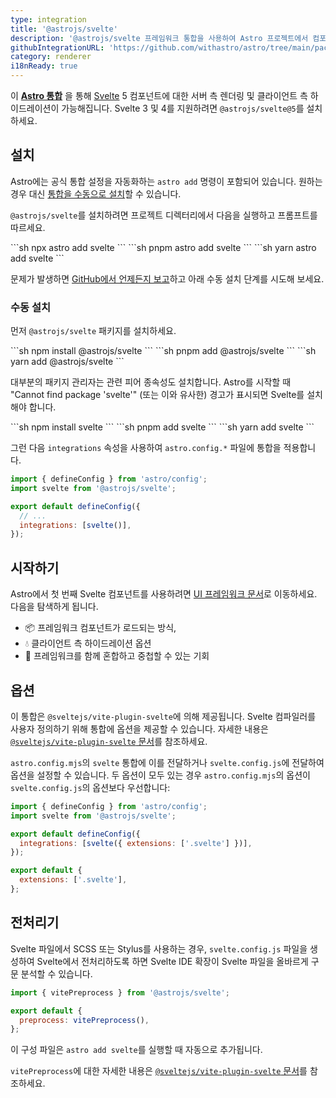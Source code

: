 ```yaml
---
type: integration
title: '@astrojs/svelte'
description: '@astrojs/svelte 프레임워크 통합을 사용하여 Astro 프로젝트에서 컴포넌트 지원을 확장하는 방법을 알아보세요.'
githubIntegrationURL: 'https://github.com/withastro/astro/tree/main/packages/integrations/svelte/'
category: renderer
i18nReady: true
---
```


이 **[Astro 통합][astro-integration]** 을 통해 [Svelte](https://svelte.dev/) 5 컴포넌트에 대한 서버 측 렌더링 및 클라이언트 측 하이드레이션이 가능해집니다. Svelte 3 및 4를 지원하려면 `@astrojs/svelte@5`를 설치하세요.

## 설치

Astro에는 공식 통합 설정을 자동화하는 `astro add` 명령이 포함되어 있습니다. 원하는 경우 대신 [통합을 수동으로 설치](#수동-설치)할 수 있습니다.

`@astrojs/svelte`를 설치하려면 프로젝트 디렉터리에서 다음을 실행하고 프롬프트를 따르세요.

<PackageManagerTabs>
  <Fragment slot="npm">
  ```sh
  npx astro add svelte
  ```
  </Fragment>
  <Fragment slot="pnpm">
  ```sh
  pnpm astro add svelte
  ```
  </Fragment>
  <Fragment slot="yarn">
  ```sh
  yarn astro add svelte
  ```
  </Fragment>
</PackageManagerTabs>

문제가 발생하면 [GitHub에서 언제든지 보고](https://github.com/withastro/astro/issues)하고 아래 수동 설치 단계를 시도해 보세요.

### 수동 설치

먼저 `@astrojs/svelte` 패키지를 설치하세요.

<PackageManagerTabs>
  <Fragment slot="npm">
  ```sh
  npm install @astrojs/svelte
  ```
  </Fragment>
  <Fragment slot="pnpm">
  ```sh
  pnpm add @astrojs/svelte
  ```
  </Fragment>
  <Fragment slot="yarn">
  ```sh
  yarn add @astrojs/svelte
  ```
  </Fragment>
</PackageManagerTabs>

대부분의 패키지 관리자는 관련 피어 종속성도 설치합니다. Astro를 시작할 때 "Cannot find package 'svelte'" (또는 이와 유사한) 경고가 표시되면 Svelte를 설치해야 합니다.

<PackageManagerTabs>
  <Fragment slot="npm">
  ```sh
  npm install svelte
  ```
  </Fragment>
  <Fragment slot="pnpm">
  ```sh
  pnpm add svelte
  ```
  </Fragment>
  <Fragment slot="yarn">
  ```sh
  yarn add svelte
  ```
  </Fragment>
</PackageManagerTabs>

그런 다음 `integrations` 속성을 사용하여 `astro.config.*` 파일에 통합을 적용합니다.

```js title="astro.config.mjs" ins={2} ins="svelte()"
import { defineConfig } from 'astro/config';
import svelte from '@astrojs/svelte';

export default defineConfig({
  // ...
  integrations: [svelte()],
});
```

## 시작하기

Astro에서 첫 번째 Svelte 컴포넌트를 사용하려면 [UI 프레임워크 문서][astro-ui-frameworks]로 이동하세요. 다음을 탐색하게 됩니다.

* 📦 프레임워크 컴포넌트가 로드되는 방식,
* 💧 클라이언트 측 하이드레이션 옵션
* 🤝 프레임워크를 함께 혼합하고 중첩할 수 있는 기회

## 옵션

이 통합은 `@sveltejs/vite-plugin-svelte`에 의해 제공됩니다. Svelte 컴파일러를 사용자 정의하기 위해 통합에 옵션을 제공할 수 있습니다. 자세한 내용은 [`@sveltejs/vite-plugin-svelte` 문서](https://github.com/sveltejs/vite-plugin-svelte/blob/HEAD/docs/config.md)를 참조하세요.

`astro.config.mjs`의 `svelte` 통합에 이를 전달하거나 `svelte.config.js`에 전달하여 옵션을 설정할 수 있습니다. 두 옵션이 모두 있는 경우 `astro.config.mjs`의 옵션이 `svelte.config.js`의 옵션보다 우선합니다:

```js title="astro.config.mjs" "extensions: ['.svelte']"
import { defineConfig } from 'astro/config';
import svelte from '@astrojs/svelte';

export default defineConfig({
  integrations: [svelte({ extensions: ['.svelte'] })],
});
```

```js title="svelte.config.js"
export default {
  extensions: ['.svelte'],
};
```

## 전처리기

<Since v="2.0.0" pkg="@astrojs/svelte" />

Svelte 파일에서 SCSS 또는 Stylus를 사용하는 경우, `svelte.config.js` 파일을 생성하여 Svelte에서 전처리하도록 하면 Svelte IDE 확장이 Svelte 파일을 올바르게 구문 분석할 수 있습니다.

```js title="svelte.config.js"
import { vitePreprocess } from '@astrojs/svelte';

export default {
  preprocess: vitePreprocess(),
};
```

이 구성 파일은 `astro add svelte`를 실행할 때 자동으로 추가됩니다.

`vitePreprocess`에 대한 자세한 내용은 [`@sveltejs/vite-plugin-svelte` 문서](https://github.com/sveltejs/vite-plugin-svelte/blob/HEAD/docs/preprocess.md)를 참조하세요.

[astro-integration]: /ko/guides/integrations-guide/

[astro-ui-frameworks]: /ko/guides/framework-components/#프레임워크-컴포넌트-사용
